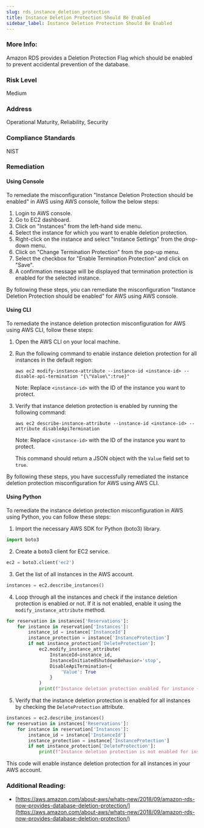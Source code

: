```yaml
---
slug: rds_instance_deletion_protection
title: Instance Deletion Protection Should Be Enabled
sidebar_label: Instance Deletion Protection Should Be Enabled
---
```


### More Info:

Amazon RDS provides a Deletion Protection Flag which should be enabled to prevent accidental prevention of the database.

### Risk Level

Medium

### Address

Operational Maturity, Reliability, Security

### Compliance Standards

NIST

### Remediation

#### Using Console

To remediate the misconfiguration "Instance Deletion Protection should be enabled" in AWS using AWS console, follow the below steps:

1. Login to AWS console.
2. Go to EC2 dashboard.
3. Click on "Instances" from the left-hand side menu.
4. Select the instance for which you want to enable deletion protection.
5. Right-click on the instance and select "Instance Settings" from the drop-down menu.
6. Click on "Change Termination Protection" from the pop-up menu.
7. Select the checkbox for "Enable Termination Protection" and click on "Save".
8. A confirmation message will be displayed that termination protection is enabled for the selected instance.

By following these steps, you can remediate the misconfiguration "Instance Deletion Protection should be enabled" for AWS using AWS console.

#### Using CLI

To remediate the instance deletion protection misconfiguration for AWS using AWS CLI, follow these steps:

1. Open the AWS CLI on your local machine.
2. Run the following command to enable instance deletion protection for all instances in the default region:

   ```
   aws ec2 modify-instance-attribute --instance-id <instance-id> --disable-api-termination "{\"Value\":true}"
   ```

   Note: Replace `<instance-id>` with the ID of the instance you want to protect.

3. Verify that instance deletion protection is enabled by running the following command:

   ```
   aws ec2 describe-instance-attribute --instance-id <instance-id> --attribute disableApiTermination
   ```

   Note: Replace `<instance-id>` with the ID of the instance you want to protect.

   This command should return a JSON object with the `Value` field set to `true`.

By following these steps, you have successfully remediated the instance deletion protection misconfiguration for AWS using AWS CLI.

#### Using Python

To remediate the instance deletion protection misconfiguration in AWS using Python, you can follow these steps:

1. Import the necessary AWS SDK for Python (boto3) library.

```python
import boto3
```

2. Create a boto3 client for EC2 service.

```python
ec2 = boto3.client('ec2')
```

3. Get the list of all instances in the AWS account.

```python
instances = ec2.describe_instances()
```

4. Loop through all the instances and check if the instance deletion protection is enabled or not. If it is not enabled, enable it using the `modify_instance_attribute` method.

```python
for reservation in instances['Reservations']:
    for instance in reservation['Instances']:
        instance_id = instance['InstanceId']
        instance_protection = instance['InstanceProtection']
        if not instance_protection['DeleteProtection']:
            ec2.modify_instance_attribute(
                InstanceId=instance_id,
                InstanceInitiatedShutdownBehavior='stop',
                DisableApiTermination={
                    'Value': True
                }
            )
            print(f"Instance deletion protection enabled for instance {instance_id}")
```

5. Verify that the instance deletion protection is enabled for all instances by checking the `DeleteProtection` attribute.

```python
instances = ec2.describe_instances()
for reservation in instances['Reservations']:
    for instance in reservation['Instances']:
        instance_id = instance['InstanceId']
        instance_protection = instance['InstanceProtection']
        if not instance_protection['DeleteProtection']:
            print(f"Instance deletion protection is not enabled for instance {instance_id}")
```

This code will enable instance deletion protection for all instances in your AWS account.

### Additional Reading:

- [https://aws.amazon.com/about-aws/whats-new/2018/09/amazon-rds-now-provides-database-deletion-protection/](https://aws.amazon.com/about-aws/whats-new/2018/09/amazon-rds-now-provides-database-deletion-protection/) 

